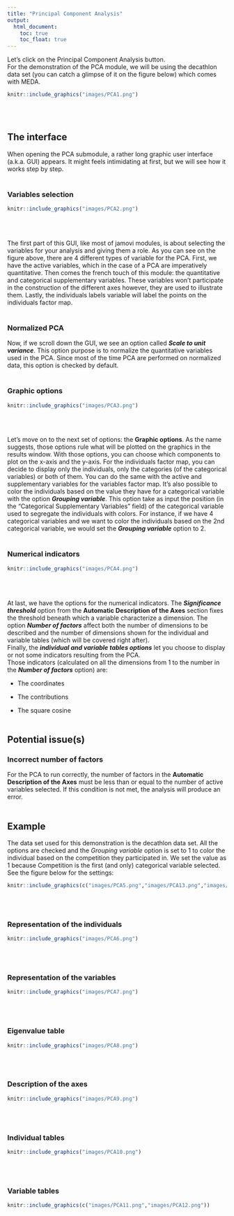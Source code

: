 ```yaml
---
title: "Principal Component Analysis"
output:
  html_document:
    toc: true
    toc_float: true
---
```


Let's click on the Principal Component Analysis button.\
For the demonstration of the PCA module, we will be using the decathlon data set (you can catch a glimpse of it on the figure below) which comes with MEDA.

```r
knitr::include_graphics("images/PCA1.png")
```
<br><br />

## **The interface**

When opening the PCA submodule, a rather long graphic user interface (a.k.a. GUI) appears.  It might feels intimidating at first, but we will see how it works step by step.
<br><br />

### Variables selection
```r
knitr::include_graphics("images/PCA2.png")
```
<br><br />

The first part of this GUI, like most of jamovi modules, is about selecting the variables for your analysis and giving them a role. As you can see on the figure above, there are 4 different types of variable for the PCA. First, we have the active variables, which in the case of a PCA are imperatively quantitative. Then comes the french touch of this module: the quantitative and categorical supplementary variables. These variables won't participate in the construction of the different axes however, they are used to illustrate them. Lastly, the individuals labels variable will label the points on the individuals factor map.
<br><br />

### Normalized PCA
Now, if we scroll down the GUI, we see an option called __*Scale to unit variance*__. This option purpose is to normalize the quantitative variables used in the PCA. Since most of the time PCA are performed on normalized data, this option is checked by default.
<br><br />

### Graphic options
```r
knitr::include_graphics("images/PCA3.png")
```
<br><br />

Let's move on to the next set of options: the __Graphic options__. As the name suggests, those options rule what will be plotted on the graphics in the results window. With those options, you can choose which components to plot on the x-axis and the y-axis. For the individuals factor map, you can decide to display only the individuals, only the categories (of the categorical variables) or both of them. You can do the same with the active and supplementary variables for the variables factor map. It's also possible to color the individuals based on the value they have for a categorical variable with the option __*Grouping variable*__. This option take as input the position (in the "Categorical Supplementary Variables" field) of the categorical variable used to segregate the individuals with colors. For instance, if we have 4 categorical variables and we want to color the individuals based on the 2nd categorical variable, we would set the __*Grouping variable*__ option to 2.
<br><br />

### Numerical indicators
```r
knitr::include_graphics("images/PCA4.png")
```
<br><br />

At last, we have the options for the numerical indicators. The __*Significance threshold*__ option from the __Automatic Description of the Axes__ section fixes the threshold beneath which a variable characterize a dimension. The option __*Number of factors*__ affect both the number of dimensions to be described and the number of dimensions shown for the individual and variable tables (which will be covered right after).\
Finally, the __*individual and variable tables options*__ let you choose to display or not some indicators resulting from the PCA.\
Those indicators (calculated on all the dimensions from 1 to the number in the __*Number of factors*__ option) are:

* The coordinates

* The contributions

* The square cosine
<br><br />

## **Potential issue(s)**

### Incorrect number of factors

For the PCA to run correctly, the number of factors in the **Automatic Description of the Axes** must be less than or equal to the number of active variables selected. If this condition is not met, the analysis will produce an error.
<br><br />

## **Example**

The data set used for this demonstration is the decathlon data set. All the options are checked and the *Grouping variable* option is set to 1 to color the individual based on the competition they participated in. We set the value as 1 because Competition is the first (and only) categorical variable selected.
See the figure below for the settings:
```r
knitr::include_graphics(c("images/PCA5.png","images/PCA13.png","images/PCA14.png"))
```
<br><br />

### Representation of the individuals
```r
knitr::include_graphics("images/PCA6.png")
```
<br><br />

### Representation of the variables
```r
knitr::include_graphics("images/PCA7.png")
```
<br><br />

### Eigenvalue table
```r
knitr::include_graphics("images/PCA8.png")
```
<br><br />

### Description of the axes
```r
knitr::include_graphics("images/PCA9.png")
```
<br><br />

### Individual tables
```r
knitr::include_graphics("images/PCA10.png")
```
<br><br />

### Variable tables
```r
knitr::include_graphics(c("images/PCA11.png","images/PCA12.png"))
```
<br><br />